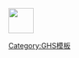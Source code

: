 [[Image:GHS-pictogram-silhouette.svg|50px|{{{1|《全球化学品统一分类和标签制度》（简称“GHS”）中对人体有害物质的标签图案}}}]]<noinclude>
{{documentation}}

[[Category:GHS模板]]

</noinclude>